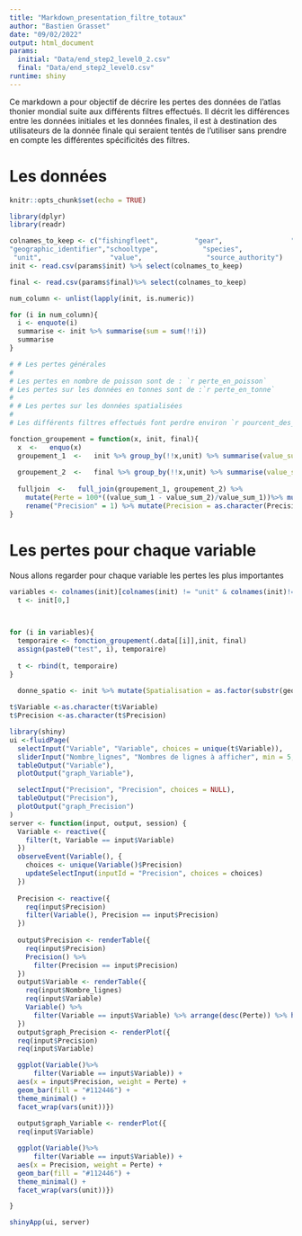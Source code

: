 ```yaml
---
title: "Markdown_presentation_filtre_totaux"
author: "Bastien Grasset"
date: "09/02/2022"
output: html_document
params:
  initial: "Data/end_step2_level0_2.csv"
  final: "Data/end_step2_level0.csv"
runtime: shiny
---
```


Ce markdown a pour objectif de décrire les pertes des données de l'atlas thonier mondial suite aux différents filtres effectués. 
Il décrit les différences entre les données initiales et les données finales, il est à destination des utilisateurs de la donnée finale qui seraient tentés de l'utiliser sans prendre en compte les différentes spécificités des filtres.

# Les données 

```r
knitr::opts_chunk$set(echo = TRUE)
```

```r
library(dplyr)
library(readr)

```



```r
colnames_to_keep <- c("fishingfleet",         "gear",                 "time_start",           "time_end",            
"geographic_identifier","schooltype",           "species",              "catchtype",           
 "unit",                 "value",                "source_authority")
init <- read.csv(params$init) %>% select(colnames_to_keep)

final <- read.csv(params$final)%>% select(colnames_to_keep)
```


```r
num_column <- unlist(lapply(init, is.numeric))  
```

```r
for (i in num_column){
  i <- enquote(i)
  summarise <- init %>% summarise(sum = sum(!!i))
  summarise
}
```



```r

# # Les pertes générales
# 
# Les pertes en nombre de poisson sont de : `r perte_en_poisson`
# Les pertes sur les données en tonnes sont de :`r perte_en_tonne`
# 
# # Les pertes sur les données spatialisées
# 
# Les différents filtres effectués font perdre environ `r pourcent_des_donnees_spatialisees` pourcentage des données spatialisées.

```

```r
fonction_groupement = function(x, init, final){
  x  <-   enquo(x)
  groupement_1  <-   init %>% group_by(!!x,unit) %>% summarise(value_sum_1 = sum(value, na.rm=TRUE)) 
  
  groupement_2  <-   final %>% group_by(!!x,unit) %>% summarise(value_sum_2 = sum(value, na.rm=TRUE))
  
  fulljoin  <-   full_join(groupement_1, groupement_2) %>% 
    mutate(Perte = 100*((value_sum_1 - value_sum_2)/value_sum_1))%>% mutate_if(is.numeric, funs(ifelse(is.na(.), 0, .)))%>% mutate(Variable = colnames(groupement_1[1])) %>%
    rename("Precision" = 1) %>% mutate(Precision = as.character(Precision))
}
```


# Les pertes pour chaque variable

Nous allons regarder pour chaque variable les pertes les plus importantes

```r



variables <- colnames(init)[colnames(init) != "unit" & colnames(init)!= "value"]
  t <- init[0,]
  


for (i in variables){
  temporaire <- fonction_groupement(.data[[i]],init, final)
  assign(paste0("test", i), temporaire)
  
  t <- rbind(t, temporaire)
}
  
  donne_spatio <- init %>% mutate(Spatialisation = as.factor(substr(geographic_identifier,1,1)))

```


```r

t$Variable <-as.character(t$Variable)
t$Precision <-as.character(t$Precision)

library(shiny)
ui <-fluidPage(
  selectInput("Variable", "Variable", choices = unique(t$Variable)),
  sliderInput("Nombre_lignes", "Nombres de lignes à afficher", min = 5, max = 2000, value = 1),
  tableOutput("Variable"),
  plotOutput("graph_Variable"),

  selectInput("Precision", "Precision", choices = NULL),
  tableOutput("Precision"),
  plotOutput("graph_Precision")
)
server <- function(input, output, session) {
  Variable <- reactive({
    filter(t, Variable == input$Variable)
  })
  observeEvent(Variable(), {
    choices <- unique(Variable()$Precision)
    updateSelectInput(inputId = "Precision", choices = choices) 
  })
  
  Precision <- reactive({
    req(input$Precision)
    filter(Variable(), Precision == input$Precision)
  })
  
  output$Precision <- renderTable({
    req(input$Precision)
    Precision() %>% 
      filter(Precision == input$Precision) 
  })
  output$Variable <- renderTable({
    req(input$Nombre_lignes)
    req(input$Variable)
    Variable() %>% 
      filter(Variable == input$Variable) %>% arrange(desc(Perte)) %>% head(as.numeric((input$Nombre_lignes)))
  })  
  output$graph_Precision <- renderPlot({
  req(input$Precision)
  req(input$Variable)

  ggplot(Variable()%>% 
      filter(Variable == input$Variable)) +
  aes(x = input$Precision, weight = Perte) +
  geom_bar(fill = "#112446") +
  theme_minimal() +
  facet_wrap(vars(unit))})
  
  output$graph_Variable <- renderPlot({
  req(input$Variable)

  ggplot(Variable()%>% 
      filter(Variable == input$Variable)) +
  aes(x = Precision, weight = Perte) +
  geom_bar(fill = "#112446") +
  theme_minimal() +
  facet_wrap(vars(unit))})

}

shinyApp(ui, server)
```



